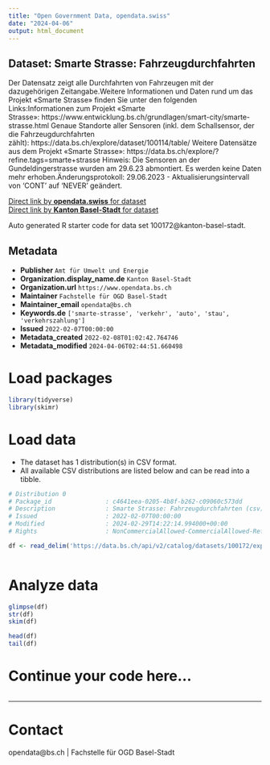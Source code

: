 ```yaml
---
title: "Open Government Data, opendata.swiss"
date: "2024-04-06"
output: html_document
---
```


## Dataset: Smarte Strasse: Fahrzeugdurchfahrten

Der Datensatz zeigt alle Durchfahrten von Fahrzeugen mit der dazugehörigen Zeitangabe.Weitere Informationen und Daten rund um das Projekt «Smarte Strasse» finden Sie unter den folgenden Links:Informationen zum Projekt «Smarte Strasse»: https://www.entwicklung.bs.ch/grundlagen/smart-city/smarte-strasse.html Genaue Standorte aller Sensoren (inkl. dem Schallsensor, der die Fahrzeugdurchfahrten zählt): https://data.bs.ch/explore/dataset/100114/table/ Weitere Datensätze aus dem Projekt «Smarte Strasse»: https://data.bs.ch/explore/?refine.tags=smarte+strasse Hinweis: Die Sensoren an der Gundeldingerstrasse wurden am 29.6.23 abmontiert. Es werden keine Daten mehr erhoben.Änderungsprotokoll: 29.06.2023 - Aktualisierungsintervall von 'CONT' auf 'NEVER' geändert.

[Direct link by **opendata.swiss** for dataset](https://opendata.swiss/de/dataset/smarte-strasse-fahrzeugdurchfahrten)<br>
[Direct link by **Kanton Basel-Stadt** for dataset](https://data.bs.ch/explore/dataset/100172/)

Auto generated R starter code for data set 100172@kanton-basel-stadt.

## Metadata

- **Publisher** `Amt für Umwelt und Energie`
- **Organization.display_name.de** `Kanton Basel-Stadt`
- **Organization.url** `https://www.opendata.bs.ch`
- **Maintainer** `Fachstelle für OGD Basel-Stadt`
- **Maintainer_email** `opendata@bs.ch`
- **Keywords.de** `['smarte-strasse', 'verkehr', 'auto', 'stau', 'verkehrszahlung']`
- **Issued** `2022-02-07T00:00:00`
- **Metadata_created** `2022-02-08T01:02:42.764746`
- **Metadata_modified** `2024-04-06T02:44:51.660498`


# Load packages

```r

library(tidyverse)
library(skimr)

```

# Load data

-   The dataset has 1 distribution(s) in CSV format.
-   All available CSV distributions are listed below and can be read into a tibble.

```r

# Distribution 0
# Package_id               : c4641eea-0205-4b8f-b262-c09060c573dd
# Description              : Smarte Strasse: Fahrzeugdurchfahrten (csv)
# Issued                   : 2022-02-07T00:00:00
# Modified                 : 2024-02-29T14:22:14.994000+00:00
# Rights                   : NonCommercialAllowed-CommercialAllowed-ReferenceRequired

df <- read_delim('https://data.bs.ch/api/v2/catalog/datasets/100172/exports/csv')



```

# Analyze data

```r

glimpse(df)
str(df)
skim(df)

head(df)
tail(df)

```

# Continue your code here...

```r

```

------------------------------------------------------------------------

# Contact

opendata@bs.ch | Fachstelle für OGD Basel-Stadt

